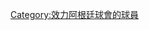 {{Commonscat|Players of Argentinos Juniors}}

{{categoryTOC}}

[[Category:效力阿根廷球會的球員|Category:效力阿根廷球會的球員]]